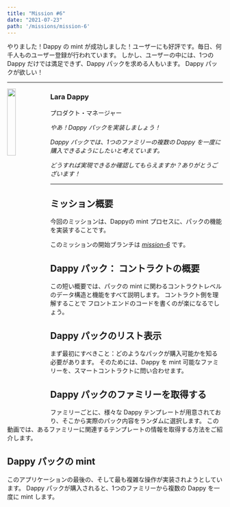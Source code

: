 ```yaml
---
title: "Mission #6"
date: "2021-07-23"
path: '/missions/mission-6'
---
```


やりました！Dappy の mint が成功しました！ユーザーにも好評です。毎日、何千人ものユーザー登録が行われています。
しかし、ユーザーの中には、1つの Dappy だけでは満足できず、Dappy パックを求める人もいます。
Dappy パックが欲しい！

---

<img src="https://d1mtab9ltfdpua.cloudfront.net/images/Dappy8.png" width="20%" style="float: left;" />

### Lara Dappy

プロダクト・マネージャー

*やあ！Dappy パックを実装しましょう！*

*Dappy パックでは、1つのファミリーの複数の Dappy を一度に購入できるようにしたいと考えています。*

*どうすれば実現できるか確認してもらえますか？ありがとうございます！*

---

## ミッション概要

今回のミッションは、Dappyの mint プロセスに、パックの機能を実装することです。

このミッションの開始ブランチは *[mission-6](https://github.com/bebner/crypto-dappy/tree/mission-6)* です。


## Dappy パック： コントラクトの概要

この短い概要では、パックの mint に関わるコントラクトレベルのデータ構造と機能をすべて説明します。
コントラクト側を理解することで フロントエンドのコードを書くのが楽になるでしょう。

<YoutubeEmbed embedId="ev7LwnH0gl0"/>

## Dappy パックのリスト表示

まず最初にすべきこと：どのようなパックが購入可能かを知る必要があります。
そのためには、Dappy を mint 可能なファミリーを、スマートコントラクトに問い合わせます。

<YoutubeEmbed embedId="INunRFdPuek"/>


## Dappy パックのファミリーを取得する

ファミリーごとに、様々な Dappy テンプレートが用意されており、そこから実際のパック内容をランダムに選択します。
この動画では、あるファミリーに関連するテンプレートの情報を取得する方法をご紹介します。

<YoutubeEmbed embedId="1AuUcBDz-To"/>

## Dappy パックの mint

このアプリケーションの最後の、そして最も複雑な操作が実装されようとしています。
Dappy パックが購入されると、1つのファミリーから複数の Dappy を一度に mint します。

<YoutubeEmbed embedId="8Rav4AmqSKY"/>
